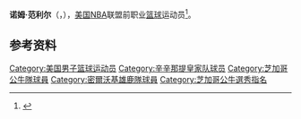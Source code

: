 {{noteTA|G1=NBA}}
{{Infobox NBA Player
| name         = 诺姆·范利尔<br/>{{lang|en|Norm Van Lier}}
| number       = 23,2,4
| position     = 控球后卫，得分后卫     
| birth_date   = {{Birth date|1947|4|1}}
| birth_place  = 
| nationality  = {{USA}}
| height_ft    = 6
| height_in    = 1
| weight_lb    = 173
| highschool   = Midland in Midland, Pennsylvania 
| college      =  Saint Francis University 
| draft =
| draft_year   = 1969
| draft_round  = 3
| draft_pick   = 5
| draft_team   = [[芝加哥公牛|芝加哥公牛]]
| career_start = 1969
| career_end   = 1979
| teams        = <!-- 效力過球隊 -->
| coach        = <!-- 執教過球隊 -->
| highlights   = <!-- 生涯焦點與獲得獎項 -->
| stat1label   = 
| stat1value   = 
| stat2label   = 
| stat2value   = 
| stat3label   = 
| stat3value   = 
| letter       = 
| bbr          = 
| profile      = 
| HOF          = <!-- 名人堂 -->
| HOF_player   = <!-- 球員名人堂 -->
| HOF_coach    = <!-- 教練名人堂 -->
}}

'''诺姆·范利尔'''（{{lang-en|'''Norm Van Lier'''}}，{{Bd|1947年|4月1日|2009年|2月26日}}），[[美国|美国]][[NBA|NBA]]联盟前职业[[篮球|篮球]]运动员<ref>{{Cite web|url=http://www.basketball-reference.com/players/v/vanlino01.html|title=诺姆·凡·利尔|accessdate=2016年4月15日|author=|date=|publisher=|archive-date=2010年3月17日|archive-url=https://web.archive.org/web/20100317120251/http://www.basketball-reference.com/players/v/vanlino01.html|dead-url=no}}</ref>。

==参考资料==
{{reflist}}

{{Basketball-player-stub}}
{{1969 NBA Draft}}
{{NBA助攻王}}

{{Authority control}}
{{DEFAULTSORT:Van Lier, Norm}}
[[Category:美国男子篮球运动员|Category:美国男子篮球运动员]]
[[Category:辛辛那提皇家队球员|Category:辛辛那提皇家队球员]]
[[Category:芝加哥公牛隊球員|Category:芝加哥公牛隊球員]]
[[Category:密爾沃基雄鹿隊球員|Category:密爾沃基雄鹿隊球員]]
[[Category:芝加哥公牛選秀指名|Category:芝加哥公牛選秀指名]]
